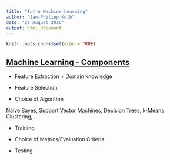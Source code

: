 ```yaml
---
title: "Intro Machine Learning"
author: "Jan-Philipp Kolb"
date: "29 August 2016"
output: html_document
---
```


```r
knitr::opts_chunk$set(echo = TRUE)
```

## [Machine Learning - Components](https://www.linkedin.com/pulse/20140822073217-180198720-6-components-of-a-machine-learning-algorithm)

- Feature Extraction + Domain knowledge

- Feature Selection

- Choice of Algorithm

Naive Bayes, [Support Vector Machines](https://github.com/Japhilko/DataAnalysis/blob/master/Machine%20Learning/SupportVectorMachines.md), Decision Trees, k-Means Clustering, ...

- Training

- Choice of Metrics/Evaluation Criteria

- Testing
